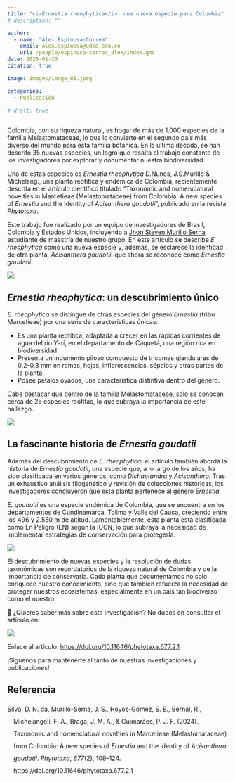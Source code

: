 ```yaml
---
title: "<i>Ernestia rheophytica</i>: una nueva especie para Colombia"
# description: ""

author: 
  - name: "Álex Espinosa-Correa"
    email: alex.espinosa@udea.edu.co
    url: /people/espinosa-correa_alex/index.qmd
date: 2025-01-20
citation: true

image: images/image_01.jpeg

categories:
  - Publicación

# draft: true
---
```


Colombia, con su riqueza natural, es hogar de más de 1.000 especies de la familia Melastomataceae, lo que lo convierte en el segundo país más diverso del mundo para esta familia botánica. En la última década, se han descrito 35 nuevas especies, un logro que resalta el trabajo constante de los investigadores por explorar y documentar nuestra biodiversidad.

Una de estas especies es *Ernestia rheophytica* D.Nunes, J.S.Murillo & Michelang., una planta reofítica y endémica de Colombia, recientemente descrita en el artículo científico titulado "Taxonomic and nomenclatural novelties in Marcetieae (Melastomataceae) from Colombia: A new species of *Ernestia* and the identity of *Acisanthera goudotii*", publicado en la revista *Phytotaxa*.

Este trabajo fue realizado por un equipo de investigadores de Brasil, Colombia y Estados Unidos, incluyendo a [Jhon Steven Murillo Serna](/people/murillo-serna_jhon-steven/index.qmd), estudiante de maestría de nuestro grupo. En este artículo se describe *E. rheophytica* como una nueva especie y, además, se esclarece la identidad de otra planta, *Acisanthera goudotii*, que ahora se reconoce como *Ernestia goudotii*.

![](images/image_01.jpeg){fig-align="center" fig-alt="La imagen muestra en el centro una captura de pantalla de la primera página del artículo científico publicado en la revista Phytotaxa, titulado Taxonomic and nomenclatural novelties in Marcetieae (Melastomataceae) from Colombia: A new species of Ernestia and the identity of Acisanthera goudotii. La imagen tiene un fondo claro. En la esquina superior derecha, sobre un fondo rojo aparece en negro la palabra «GEOBOTA». En la esquina inferior izquierda sobre un fondo rojo aparece en negro la palabra «PUBLICACIÓN». En la esquina inferior derecha aparecen en blanco los logotipos de Facebook e Instagram de @geobotaudea."}

## *Ernestia rheophytica*: un descubrimiento único

*E. rheophytica* se distingue de otras especies del género *Ernestia* (tribu Marcetieae) por una serie de características únicas:

-   Es una planta reofítica, adaptada a crecer en las rápidas corrientes de agua del río Yarí, en el departamento de Caquetá, una región rica en biodiversidad.
-   Presenta un indumento piloso compuesto de tricomas glandulares de 0,2-0,3 mm en ramas, hojas, inflorescencias, sépalos y otras partes de la planta.
-   Posee pétalos ovados, una característica distintiva dentro del género.

Cabe destacar que dentro de la familia Melastomataceae, solo se conocen cerca de 25 especies reófitas, lo que subraya la importancia de este hallazgo.

![](images/image_02.jpeg){fig-align="center" fig-alt="Ilustración botánica detallada de Ernestia rheophytica. Ernestia rheophytica. A. Fertile branch. B. Detail of indumentum on the distal branch. C. Abaxial surface of the leaf blade. D. Adaxial surface of the leaf blade. E. Margin of the leaf blade. F. Hypanthium, sepals and pedicel. G. Petal. H. Antesepalous stamen. I. Antepetalous stamen. J. Gynoecium. K. Fruit. L. Seed (lateral view). M. Seed (dorsal view). Voucher: S.E. Hoyos-Gómez et al. 3641(HUA)."}

## La fascinante historia de *Ernestia goudotii*

Además del descubrimiento de *E. rheophytica*, el artículo también aborda la historia de *Ernestia goudotii*, una especie que, a lo largo de los años, ha sido clasificada en varios géneros, como *Dichaetandra* y *Acisanthera.* Tras un exhaustivo análisis filogenético y revisión de colecciones históricas, los investigadores concluyeron que esta planta pertenece al género *Ernestia*.

*E. goudotii* es una especie endémica de Colombia, que se encuentra en los departamentos de Cundinamarca, Tolima y Valle del Cauca, creciendo entre los 496 y 2.550 m de altitud. Lamentablemente, esta planta está clasificada como En Peligro (EN) según la IUCN, lo que subraya la necesidad de implementar estrategias de conservación para protegerla.

![](images/image_03.jpeg){fig-align="center" fig-alt="Imagen de dos pliegos de herbario del holotipo de Ernestia goudotii y el lectotipo de E. ovata, donde se observan hojas secas y frutos, acompañados de la etiqueta del espécimen con detalles de la colecta."}

El descubrimiento de nuevas especies y la resolución de dudas taxonómicas son recordatorios de la riqueza natural de Colombia y de la importancia de conservarla. Cada planta que documentamos no solo enriquece nuestro conocimiento, sino que también refuerza la necesidad de proteger nuestros ecosistemas, especialmente en un país tan biodiverso como el nuestro.

📖 ¿Quieres saber más sobre esta investigación? No dudes en consultar el artículo en:

![](images/image_04.jpeg){fig-align="center" fig-alt="Imagen con fondo claro. En la parte superior aparece en rojo el texto «Escanea el QR y lee la publicación». En el centro aparece un código QR de color rojo. En la parte inferior aparecen en rojo el doi del artículo https://doi.org/10.11646/phytotaxa.677.2.1 y en negro los logotipos de Facebook e Instagram de @geobotaudea."}

Enlace al artículo: <https://doi.org/10.11646/phytotaxa.677.2.1>

¡Síguenos para mantenerte al tanto de nuestras investigaciones y publicaciones!

## Referencia 

<?xml version="1.0"?>
<div class="csl-bib-body" style="line-height: 2; padding-left: 1em; text-indent:-1em;">
  <div class="csl-entry">Silva, D. N. da, Murillo-Serna, J. S., Hoyos-G&#xF3;mez, S. E., Bernal, R., Michelangeli, F. A., Braga, J. M. A., &amp; Guimar&#xE3;es, P. J. F. (2024). Taxonomic and nomenclatural novelties in Marcetieae (Melastomataceae) from Colombia: A new species of <i>Ernestia</i> and the identity of <i>Acisanthera goudotii</i>. <i>Phytotaxa</i>, <i>677</i>(2), 109&#x2013;124. https://doi.org/10.11646/phytotaxa.677.2.1</div>
</div>
